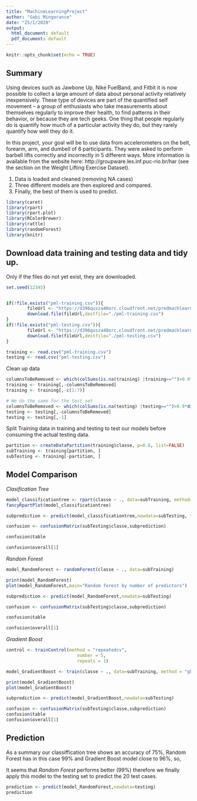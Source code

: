 ```yaml
---
title: "MachineLearningProject"
author: "Gabi Mingorance"
date: "25/1/2020"
output:
  html_document: default
  pdf_document: default
---
```


```r
knitr::opts_chunk$set(echo = TRUE)
```

## Summary

Using devices such as Jawbone Up, Nike FuelBand, and Fitbit it is now possible to collect a large amount of data about personal activity relatively inexpensively. These type of devices are part of the quantified self movement – a group of enthusiasts who take measurements about themselves regularly to improve their health, to find patterns in their behavior, or because they are tech geeks. One thing that people regularly do is quantify how much of a particular activity they do, but they rarely quantify how well they do it.

In this project, your goal will be to use data from accelerometers on the belt, forearm, arm, and dumbell of 6 participants. They were asked to perform barbell lifts correctly and incorrectly in 5 different ways. More information is available from the website here: http://groupware.les.inf.puc-rio.br/har (see the section on the Weight Lifting Exercise Dataset).

1. Data is loaded and cleaned (removing NA cases)
2. Three different models are then explored and compared.
3. Finally, the best of them is used to predict.




```r
library(caret)
library(rpart)
library(rpart.plot)
library(RColorBrewer)
library(rattle)
library(randomForest)
library(knitr)
```

## Download data training and testing data and tidy up. 

Only if the files do not yet exist, they are downloaded.


```r
set.seed(12345)


if(!file.exists("pml-training.csv")){
        fileUrl <- "https://d396qusza40orc.cloudfront.net/predmachlearn/pml-training.csv"
        download.file(fileUrl,destfile="./pml-training.csv")
}
if(!file.exists("pml-testing.csv")){
        fileUrl <- "https://d396qusza40orc.cloudfront.net/predmachlearn/pml-testing.csv"
        download.file(fileUrl,destfile="./pml-testing.csv")
}

training <- read.csv("pml-training.csv")
testing <- read.csv("pml-testing.csv")


```

Clean up data


```r

columnsToBeRemoved <- which(colSums(is.na(training) |training=="")>0.9*dim(training)[1]) 
training <- training[,-columnsToBeRemoved]
training <- training[,-c(1:7)]

# We do the same for the test set
columnsToBeRemoved <- which(colSums(is.na(testing) |testing=="")>0.9*dim(testing)[1]) 
testing <- testing[,-columnsToBeRemoved]
testing <- testing[,-1]
```


Split Training data in training and testing to test our models before consuming the actual testing data.


```r
partition <- createDataPartition(training$classe, p=0.6, list=FALSE)
subTraining <- training[partition, ]
subTesting <- training[-partition, ]

```


## Model Comparison 


*Clasification Tree*

```r
model_classificationtree <- rpart(classe ~ ., data=subTraining, method="class")
fancyRpartPlot(model_classificationtree)

subprediction <- predict(model_classificationtree,newdata=subTesting, type = "class")

confusion <- confusionMatrix(subTesting$classe,subprediction)

confusion$table

confusion$overall[1]
```

*Random Forest*

```r

model_RandomForest <- randomForest(classe ~ ., data=subTraining)

print(model_RandomForest)
plot(model_RandomForest,main="Random forest by number of predictors")

subprediction <- predict(model_RandomForest,newdata=subTesting)

confusion <- confusionMatrix(subTesting$classe,subprediction)

confusion$table

confusion$overall[1]

```

*Gradient Boost*

```r

control <- trainControl(method = "repeatedcv",
                           number = 5,
                           repeats = 1)

model_GradientBoost <- train(classe ~ ., data=subTraining, method = "gbm",trControl = control,verbose = FALSE)

print(model_GradientBoost)
plot(model_GradientBoost)

subprediction <- predict(model_GradientBoost,newdata=subTesting)

confusion <- confusionMatrix(subTesting$classe,subprediction)
confusion$table
confusion$overall[1]

```

## Prediction

As a summary our classiffication tree shows an accuracy of 75%, Random Forest has in this case 99% and Gradient Boost model close to 96%, so,

It seems that *Random Forest* performs better (99%) therefore we finally apply this model to the testing set to predict the 20 test cases.

```r
prediction <- predict(model_RandomForest,newdata=testing)
prediction
```



